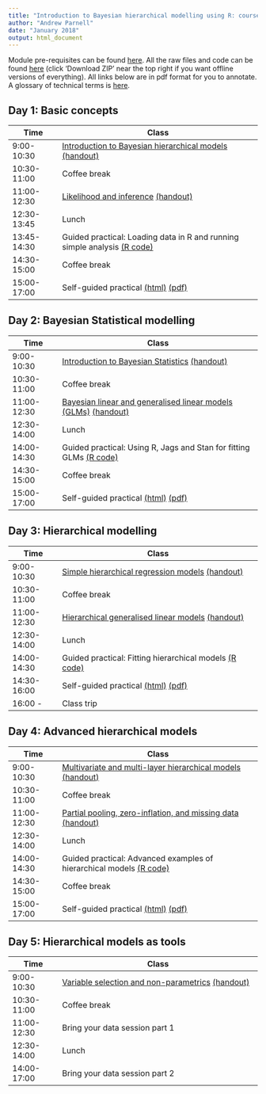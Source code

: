 ```yaml
---
title: "Introduction to Bayesian hierarchical modelling using R: course timetable"
author: "Andrew Parnell"
date: "January 2018"
output: html_document
---
```


Module pre-requisites can be found [here](https://rawgit.com/andrewcparnell/bhm_course/master/Prerequisites.html). All the raw files and code can be found [here](https://github.com/andrewcparnell/bhm_course) (click 'Download ZIP' near the top right if you want offline versions of everything). All links below are in pdf format for you to annotate. A glossary of technical terms is [here](https://rawgit.com/andrewcparnell/bhm_course/master/glossary.html).

## Day 1: Basic concepts

Time  | Class
------------- | ----------------------------------------------------
9:00-10:30 | [Introduction to Bayesian hierarchical models](https://rawgit.com/andrewcparnell/bhm_course/master/slides/class_1_intro.pdf) [(handout)](https://rawgit.com/andrewcparnell/bhm_course/master/slides/class_1_intro_handout.pdf)
10:30-11:00 | Coffee break
11:00-12:30 | [Likelihood and inference](https://rawgit.com/andrewcparnell/bhm_course/master/slides/class_2_inference.pdf) [(handout)](https://rawgit.com/andrewcparnell/bhm_course/master/slides/class_2_inference_handout.pdf)
12:30-13:45 | Lunch
13:45-14:30 | Guided practical: Loading data in R and running simple analysis [(R code)](https://rawgit.com/andrewcparnell/bhm_course/master/practicals/tutor_1_R_basics.R)
14:30-15:00 | Coffee break
15:00-17:00 | Self-guided practical [(html)](https://rawgit.com/andrewcparnell/bhm_course/master/practicals/practical_1_using_R_for_lr_and_glms.html) [(pdf)](https://rawgit.com/andrewcparnell/bhm_course/master/practicals/practical_1_using_R_for_lr_and_glms.pdf)

## Day 2: Bayesian Statistical modelling

Time  | Class
------------- | ----------------------------------------------------
9:00-10:30 | [Introduction to Bayesian Statistics](https://rawgit.com/andrewcparnell/bhm_course/master/slides/class_3_intro_bayes.pdf) [(handout)](https://rawgit.com/andrewcparnell/bhm_course/master/slides/class_3_intro_bayes_handout.pdf)
10:30-11:00 | Coffee break
11:00-12:30 | [Bayesian linear and generalised linear models (GLMs)](https://rawgit.com/andrewcparnell/bhm_course/master/slides/class_4_bglms.pdf) [(handout)](https://rawgit.com/andrewcparnell/bhm_course/master/slides/class_4_bglms_handout.pdf)
12:30-14:00 | Lunch
14:00-14:30 | Guided practical: Using R, Jags and Stan for fitting GLMs [(R code)](https://rawgit.com/andrewcparnell/bhm_course/master/practicals/tutor_2_R_jags_stan.R)
14:30-15:00 | Coffee break
15:00-17:00 | Self-guided practical [(html)](https://rawgit.com/andrewcparnell/bhm_course/master/practicals/practical_2_R_jags_stan_GLMs.html) [(pdf)](https://rawgit.com/andrewcparnell/bhm_course/master/practicals/practical_2_R_jags_stan_GLMs.pdf)

## Day 3: Hierarchical modelling

Time  | Class
------------- | ----------------------------------------------------
9:00-10:30 | [Simple hierarchical regression models](https://rawgit.com/andrewcparnell/bhm_course/master/slides/class_5_hlms.pdf) [(handout)](https://rawgit.com/andrewcparnell/bhm_course/master/slides/class_5_hlms_handout.pdf)
10:30-11:00 | Coffee break
11:00-12:30 | [Hierarchical generalised linear models](https://rawgit.com/andrewcparnell/bhm_course/master/slides/class_6_hglms.pdf) [(handout)](https://rawgit.com/andrewcparnell/bhm_course/master/slides/class_6_hglms_handout.pdf)
12:30-14:00 | Lunch
14:00-14:30 | Guided practical: Fitting hierarchical models [(R code)](https://rawgit.com/andrewcparnell/bhm_course/master/practicals/tutor_3_fit_hm.R)
14:30-16:00 | Self-guided practical [(html)](https://rawgit.com/andrewcparnell/bhm_course/master/practicals/practical_3_hglms.html) [(pdf)](https://rawgit.com/andrewcparnell/bhm_course/master/practicals/practical_3_hglms.pdf)
16:00 - | Class trip

## Day 4: Advanced hierarchical models

Time  | Class
------------- | ----------------------------------------------------
9:00-10:30 | [Multivariate and multi-layer hierarchical models](https://rawgit.com/andrewcparnell/bhm_course/master/slides/class_7_multihms.pdf) [(handout)](https://rawgit.com/andrewcparnell/bhm_course/master/slides/class_7_multihms_handout.pdf)
10:30-11:00 | Coffee break
11:00-12:30 | [Partial pooling, zero-inflation, and missing data](https://rawgit.com/andrewcparnell/bhm_course/master/slides/class_8_pp_zi_multinom.pdf) [(handout)](https://rawgit.com/andrewcparnell/bhm_course/master/slides/class_8_pp_zi_multinom_handout.pdf)
12:30-14:00 | Lunch
14:00-14:30 | Guided practical: Advanced examples of hierarchical models [(R code)](https://rawgit.com/andrewcparnell/bhm_course/master/practicals/tutor_4_adv_hms.R)
14:30-15:00 | Coffee break
15:00-17:00 | Self-guided practical [(html)](https://rawgit.com/andrewcparnell/bhm_course/master/practicals/practical_4_advanced_hglms.html) [(pdf)](https://rawgit.com/andrewcparnell/bhm_course/master/practicals/practical_4_advanced_hglms.pdf)

## Day 5: Hierarchical models as tools

Time  | Class
------------- | ----------------------------------------------------
9:00-10:30 | [Variable selection and non-parametrics](https://rawgit.com/andrewcparnell/bhm_course/master/slides/class_9_varsel.pdf) [(handout)](https://rawgit.com/andrewcparnell/bhm_course/master/slides/class_9_varsel_handout.pdf)
10:30-11:00 | Coffee break
11:00-12:30 | Bring your data session part 1
12:30-14:00 | Lunch
14:00-17:00 | Bring your data session part 2